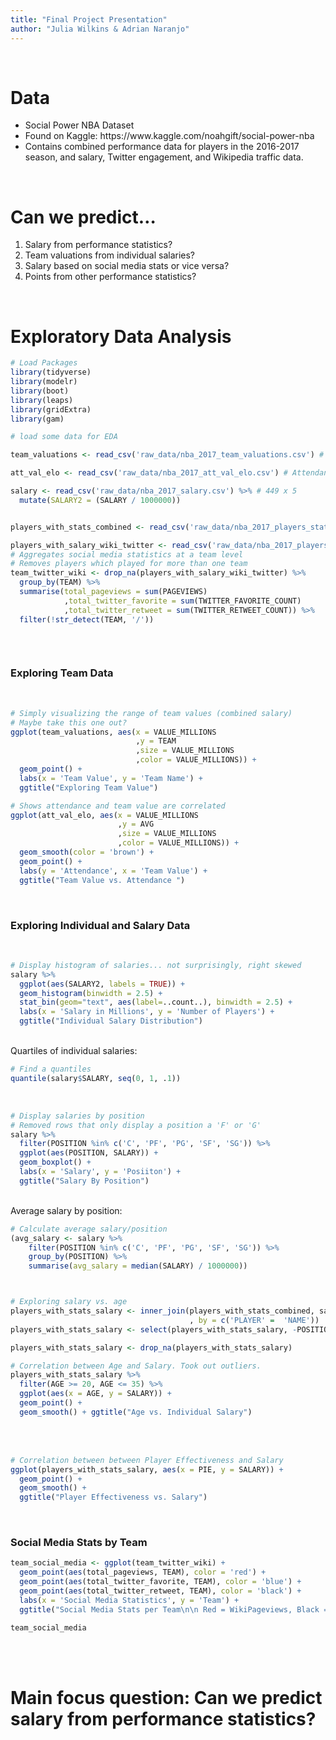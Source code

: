 ```yaml
---
title: "Final Project Presentation"
author: "Julia Wilkins & Adrian Naranjo"
---
```


<br>

# Data

* Social Power NBA Dataset
* Found on Kaggle: https://www.kaggle.com/noahgift/social-power-nba
* Contains combined performance data for players in the 2016-2017 season, and salary, Twitter engagement, and Wikipedia traffic data. 

<br>

# Can we predict...

1. Salary from performance statistics?
2. Team valuations from individual salaries?
3. Salary based on social media stats or vice versa?
4. Points from other performance statistics?

<br>

# Exploratory Data Analysis

```r
# Load Packages
library(tidyverse)
library(modelr)
library(boot)
library(leaps)
library(gridExtra)
library(gam)
```

```r
# load some data for EDA

team_valuations <- read_csv('raw_data/nba_2017_team_valuations.csv') # Team vs. valuations

att_val_elo <- read_csv('raw_data/nba_2017_att_val_elo.csv') # Attendance, valuation, and ELO

salary <- read_csv('raw_data/nba_2017_salary.csv') %>% # 449 x 5
  mutate(SALARY2 = (SALARY / 1000000)) 


players_with_stats_combined <- read_csv('raw_data/nba_2017_players_stats_combined.csv') # 446 x 38 (PS)

players_with_salary_wiki_twitter <- read_csv('raw_data/nba_2017_players_with_salary_wiki_twitter.csv') # 239 x 42 (PS)
# Aggregates social media statistics at a team level
# Removes players which played for more than one team
team_twitter_wiki <- drop_na(players_with_salary_wiki_twitter) %>%
  group_by(TEAM) %>%
  summarise(total_pageviews = sum(PAGEVIEWS)
            ,total_twitter_favorite = sum(TWITTER_FAVORITE_COUNT)
            ,total_twitter_retweet = sum(TWITTER_RETWEET_COUNT)) %>%
  filter(!str_detect(TEAM, '/'))



```

<br>

### Exploring Team Data

<br>

```r
# Simply visualizing the range of team values (combined salary)
# Maybe take this one out?
ggplot(team_valuations, aes(x = VALUE_MILLIONS
                            ,y = TEAM
                            ,size = VALUE_MILLIONS
                            ,color = VALUE_MILLIONS)) +
  geom_point() +
  labs(x = 'Team Value', y = 'Team Name') +
  ggtitle("Exploring Team Value")

# Shows attendance and team value are correlated
ggplot(att_val_elo, aes(x = VALUE_MILLIONS
                        ,y = AVG
                        ,size = VALUE_MILLIONS
                        ,color = VALUE_MILLIONS)) + 
  geom_smooth(color = 'brown') +
  geom_point() +
  labs(y = 'Attendance', x = 'Team Value') + 
  ggtitle("Team Value vs. Attendance ")
```

<br>

### Exploring Individual and Salary Data

<br>

```r
# Display histogram of salaries... not surprisingly, right skewed
salary %>% 
  ggplot(aes(SALARY2, labels = TRUE)) +
  geom_histogram(binwidth = 2.5) +
  stat_bin(geom="text", aes(label=..count..), binwidth = 2.5) +
  labs(x = 'Salary in Millions', y = 'Number of Players') + 
  ggtitle("Individual Salary Distribution")
```
<br>
Quartiles of individual salaries:
```r
# Find a quantiles
quantile(salary$SALARY, seq(0, 1, .1))
```
<br>
```r

# Display salaries by position 
# Removed rows that only display a position a 'F' or 'G'
salary %>% 
  filter(POSITION %in% c('C', 'PF', 'PG', 'SF', 'SG')) %>% 
  ggplot(aes(POSITION, SALARY)) +
  geom_boxplot() +
  labs(x = 'Salary', y = 'Posiiton') + 
  ggtitle("Salary By Position")
```
<br>
Average salary by position:
```r
# Calculate average salary/position
(avg_salary <- salary %>% 
    filter(POSITION %in% c('C', 'PF', 'PG', 'SF', 'SG')) %>% 
    group_by(POSITION) %>% 
    summarise(avg_salary = median(SALARY) / 1000000))



# Exploring salary vs. age
players_with_stats_salary <- inner_join(players_with_stats_combined, salary
                                        , by = c('PLAYER' =  'NAME'))
players_with_stats_salary <- select(players_with_stats_salary, -POSITION.y, -TEAM.y, -SALARY2)

players_with_stats_salary <- drop_na(players_with_stats_salary)

# Correlation between Age and Salary. Took out outliers.
players_with_stats_salary %>% 
  filter(AGE >= 20, AGE <= 35) %>% 
  ggplot(aes(x = AGE, y = SALARY)) +
  geom_point() +
  geom_smooth() + ggtitle("Age vs. Individual Salary")

```
<br><br>
```r
# Correlation between between Player Effectiveness and Salary
ggplot(players_with_stats_salary, aes(x = PIE, y = SALARY)) +
  geom_point() +
  geom_smooth() + 
  ggtitle("Player Effectiveness vs. Salary")

```

<br>

### Social Media Stats by Team
```r
team_social_media <- ggplot(team_twitter_wiki) + 
  geom_point(aes(total_pageviews, TEAM), color = 'red') +
  geom_point(aes(total_twitter_favorite, TEAM), color = 'blue') +
  geom_point(aes(total_twitter_retweet, TEAM), color = 'black') +
  labs(x = 'Social Media Statistics', y = 'Team') + 
  ggtitle("Social Media Stats per Team\n\n Red = WikiPageviews, Black = Twitter Retweets, Blue = Twitter Favorites")

team_social_media
```


<br>
<br>

# Main focus question: Can we predict salary from performance statistics? 

<br>